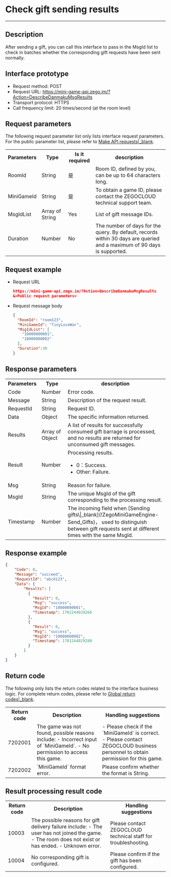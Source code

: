 # Check gift sending results

- - -


## Description

After sending a gift, you can call this interface to pass in the MsgId list to check in batches whether the corresponding gift requests have been sent normally.


## Interface prototype

- Request method: POST
- Request URL: https://mini-game-api.zego.im/?Action=DescribeDanmakuMsgResults
- Transport protocol: HTTPS
- Call frequency limit: 20 times/second (at the room level)

## Request parameters

The following request parameter list only lists interface request parameters. For the public parameter list, please refer to [Make API requests\|_blank](!ZegoMiniGameEngine-Making_API_Requests#2_1).

<table>
  
<tbody><tr data-row-level="1">
<th>Parameters</th>
<th>Type</th>
<th>Is it required</th>
<th>description</th>
</tr>
<tr data-row-level="2">
<td>RoomId</td>
<td>String</td>
<td>是</td>
<td>Room ID, defined by you, can be up to 64 characters long.</td>
</tr>
<tr data-row-level="3">
<td>MiniGameId</td>
<td>String</td>
<td>是</td>
<td>To obtain a game ID, please contact the ZEGOCLOUD technical support team.</td>
</tr>
<tr data-row-level="4">
<td>MsgIdList</td>
<td>Array of String</td>
<td>Yes</td>
<td>List of gift message IDs.</td>
</tr>
<tr data-row-level="5">
<td>Duration</td>
<td>Number</td>
<td>No</td>
<td>The number of days for the query. By default, records within 30 days are queried and a maximum of 90 days is supported.</td>
</tr>
</tbody></table>


## Request example

- Request URL
  
    ```json
    https://mini-game-api.zego.im/?Action=DescribeDanmakuMsgResults
    &<Public request parameters>
    ```

- Request message body
  
    ```json
    {
      "RoomId": "room123",
      "MiniGameId": "TinyLoveWar",
      "MsgIdList": [
        "10000000001",
        "10000000002"
      ],
      "Duration":30
    }
    ```

## Response parameters

<table class="collapsible-table" >
  
<tbody><tr data-row-level="1">
<th>Parameters</th>
<th>Type</th>
<th>description</th>
</tr>
<tr data-row-level="2">
<td>Code</td>
<td>Number</td>
<td>Error code.</td>
</tr>
<tr data-row-level="3">
<td>Message</td>
<td>String</td>
<td>Description of the request result.</td>
</tr>
<tr data-row-level="4">
<td>RequestId</td>
<td>String</td>
<td>Request ID.</td>
</tr>
<tr data-row-level="5" data-row-child="true">
<td>Data</td>
<td>Object</td>
<td>The specific information returned.</td>
</tr>
<tr data-row-level="5-1" data-row-child="true">
<td>Results</td>
<td>Array of Object</td>
<td>A list of results for successfully consumed gift barrage is processed, and no results are returned for unconsumed gift messages.</td>
</tr>
<tr data-row-level="5-1-1">
<td>Result</td>
<td>Number</td>
<td>Processing results.<ul><li>0：Success.</li><li>Other: Failure.</li></ul></td>
</tr>
<tr data-row-level="5-1-2">
<td>Msg</td>
<td>String</td>
<td>Reason for failure.</td>
</tr>
<tr data-row-level="5-1-3">
<td>MsgId</td>
<td>String</td>
<td>The unique MsgId of the gift corresponding to the processing result.</td>
</tr>
<tr data-row-level="5-1-4">
<td>Timestamp</td>
<td>Number</td>
<td>The incoming field when [Sending gifts\|_blank](!ZegoMiniGameEngine-Send_Gifts)， used to distinguish between gift requests sent at different times with the same MsgId.</td>
</tr>
</tbody></table>

## Response example


```json
{
    "Code": 0,
    "Message": "succeed",
    "RequestId": "abcd123",
    "Data": {
        "Results": [
          {
            "Result": 0,
            "Msg": "success",
            "MsgId": "10000000001",
            "Timestamp": 1701244029266
          },
          {
            "Result": 0,
            "Msg": "success",
            "MsgId": "10000000002",
            "Timestamp": 1701244029280
          }
        ]
    }
}
```

## Return code

The following only lists the return codes related to the interface business logic. For complete return codes, please refer to [Global return codes\|_blank](!ZegoMiniGameEngine-Return_Codes).


<table>
  
<tbody><tr>
<th>Return code</th>
<th>Description</th>
<th>Handling suggestions</th>
</tr>
<tr>
<td>7202001</td>
<td>
The game was not found, possible reasons include:
- Incorrect input of `MiniGameId`.
- No permission to access this game.
</td>
<td>
- Please check if the `MiniGameId` is correct.
- Please contact ZEGOCLOUD business personnel to obtain permission for this game.
</td>
</tr>
<tr>
<td>7202002</td>
<td>`MiniGameId` format error.</td>
<td>Please confirm whether the format is String.</td>
</tr>
</tbody></table>

## Result processing result code


<table>
  
<tbody><tr>
<th>Return code</th>
<th>Description</th>
<th>Handling suggestions</th>
</tr>
<tr>
<td>10003</td>
<td>
The possible reasons for gift delivery failure include:
- The user has not joined the game.
- The room does not exist or has ended.
- Unknown error.
</td>
<td>Please contact ZEGOCLOUD technical staff for troubleshooting.</td>
</tr>
<tr>
<td>10004</td>
<td>No corresponding gift is configured.</td>
<td>Please confirm if the gift has been configured.</td>
</tr>
</tbody></table>
